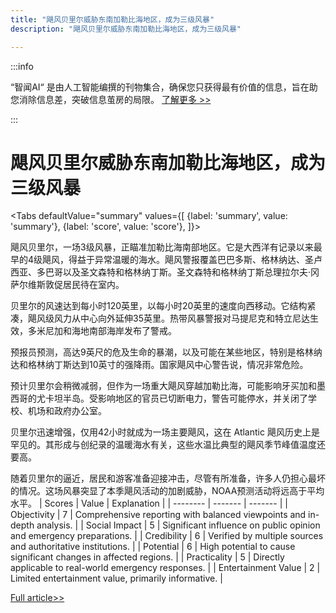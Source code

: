 ```yaml
---
title: "飓风贝里尔威胁东南加勒比海地区，成为三级风暴"
description: "飓风贝里尔威胁东南加勒比海地区，成为三级风暴"

---
```



:::info

“智闻AI“ 是由人工智能编撰的刊物集合，确保您只获得最有价值的信息，旨在助您消除信息差，突破信息茧房的局限。  [了解更多 >>](/)

:::

# 飓风贝里尔威胁东南加勒比海地区，成为三级风暴


<Tabs
	defaultValue="summary"
	values={[
	{label: 'summary', value: 'summary'},
	{label: 'score', value: 'score'},
]}>
<TabItem value="summary">


飓风贝里尔，一场3级风暴，正瞄准加勒比海南部地区。它是大西洋有记录以来最早的4级飓风，得益于异常温暖的海水。飓风警报覆盖巴巴多斯、格林纳达、圣卢西亚、多巴哥以及圣文森特和格林纳丁斯。圣文森特和格林纳丁斯总理拉尔夫·冈萨尔维斯敦促居民待在室内。

贝里尔的风速达到每小时120英里，以每小时20英里的速度向西移动。它结构紧凑，飓风级风力从中心向外延伸35英里。热带风暴警报对马提尼克和特立尼达生效，多米尼加和海地南部海岸发布了警戒。

预报员预测，高达9英尺的危及生命的暴潮，以及可能在某些地区，特别是格林纳达和格林纳丁斯达到10英寸的强降雨。国家飓风中心警告说，情况非常危险。

预计贝里尔会稍微减弱，但作为一场重大飓风穿越加勒比海，可能影响牙买加和墨西哥的尤卡坦半岛。受影响地区的官员已切断电力，警告可能停水，并关闭了学校、机场和政府办公室。

贝里尔迅速增强，仅用42小时就成为一场主要飓风，这在 Atlantic 飓风历史上是罕见的。其形成与创纪录的温暖海水有关，这些水温比典型的飓风季节峰值温度还要高。

随着贝里尔的逼近，居民和游客准备迎接冲击，尽管有所准备，许多人仍担心最坏的情况。这场风暴突显了本季飓风活动的加剧威胁，NOAA预测活动将远高于平均水平。
</TabItem>
<TabItem value="score">
	| Scores     | Value   | Explanation |
	| -------- | ------- | ------- |
	| Objectivity  | 7    | Comprehensive reporting with balanced viewpoints and in-depth analysis.    |
	| Social Impact | 5     | Significant influence on public opinion and emergency preparations.    |
	| Credibility    | 6    | Verified by multiple sources and authoritative institutions.    |
	| Potential    | 6    | High potential to cause significant changes in affected regions.    |
	| Practicality    | 5    | Directly applicable to real-world emergency responses.    |
	| Entertainment Value    | 2    | Limited entertainment value, primarily informative.    |
</TabItem>
</Tabs>

[Full article>>](https://apnews.com/article/hurricane-beryl-caribbean-234b2ecc47f8f0a8d6f3778bea503861)
